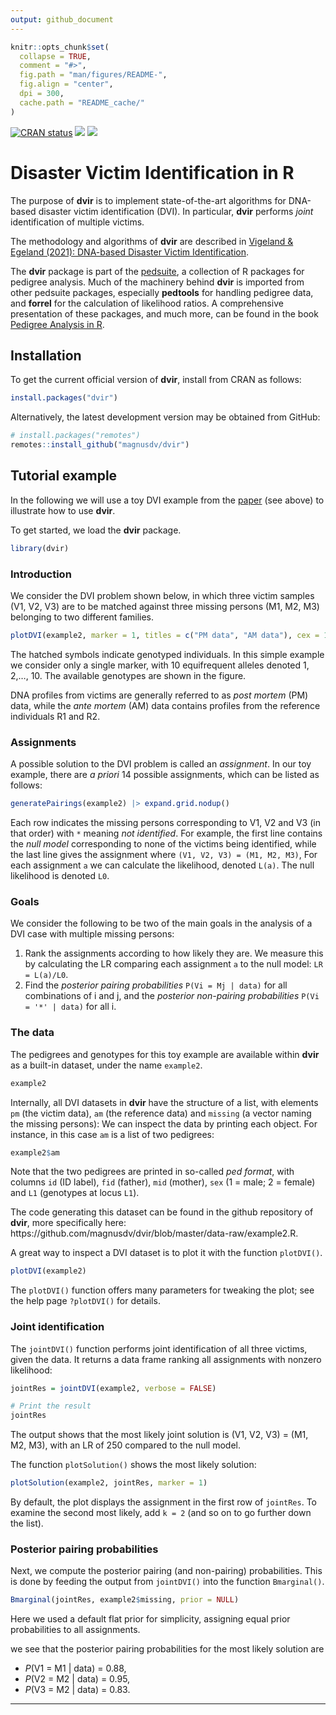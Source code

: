 ```yaml
---
output: github_document
---
```


<!-- README.md is generated from README.Rmd. Please edit that file -->

```r
knitr::opts_chunk$set(
  collapse = TRUE,
  comment = "#>",
  fig.path = "man/figures/README-",
  fig.align = "center",
  dpi = 300,
  cache.path = "README_cache/"
)
```

<!-- badges: start -->
[![CRAN status](https://www.r-pkg.org/badges/version/dvir)](https://CRAN.R-project.org/package=dvir)
[![](https://cranlogs.r-pkg.org/badges/grand-total/dvir?color=yellow)](https://cran.r-project.org/package=dvir)
[![](https://cranlogs.r-pkg.org/badges/last-month/dvir?color=yellow)](https://cran.r-project.org/package=dvir)
<!-- badges: end -->

# Disaster Victim Identification in R

The purpose of **dvir** is to implement state-of-the-art algorithms for DNA-based disaster victim identification (DVI). In particular, **dvir** performs *joint* identification of multiple victims.

The methodology and algorithms of **dvir** are described in [Vigeland & Egeland (2021): DNA-based Disaster Victim Identification](https://www.researchsquare.com/article/rs-296414/v1).

The **dvir** package is part of the [pedsuite](https://magnusdv.github.io/pedsuite/), a collection of R packages for pedigree analysis. Much of the machinery behind **dvir** is imported from other pedsuite packages, especially **pedtools** for handling pedigree data, and **forrel** for the calculation of likelihood ratios. A comprehensive presentation of these packages, and much more, can be found in the book [Pedigree Analysis in R](https://shop.elsevier.com/books/pedigree-analysis-in-r/vigeland/978-0-12-824430-2).

## Installation

To get the current official version of **dvir**, install from CRAN as follows:
```r
install.packages("dvir")
```

Alternatively, the latest development version may be obtained from GitHub:

```r
# install.packages("remotes")
remotes::install_github("magnusdv/dvir")
```

## Tutorial example
In the following we will use a toy DVI example from the [paper](https://www.researchsquare.com/article/rs-296414/v1) (see above) to illustrate how to use **dvir**.

To get started, we load the **dvir** package.
```r
library(dvir)
```

### Introduction
We consider the DVI problem shown below, in which three victim samples (V1, V2, V3) are to be matched against three missing persons (M1, M2, M3) belonging to two different families.

```r
plotDVI(example2, marker = 1, titles = c("PM data", "AM data"), cex = 1.1, frames = FALSE)
```

The hatched symbols indicate genotyped individuals. In this simple example we consider only a single marker, with 10 equifrequent alleles denoted 1, 2,..., 10. The available genotypes are shown in the figure. 

DNA profiles from victims are generally referred to as _post mortem_ (PM) data, while the _ante mortem_ (AM) data contains profiles from the reference individuals R1 and R2.

### Assignments
A possible solution to the DVI problem is called an _assignment_. In our toy example, there are _a priori_ 14 possible assignments, which can be listed as follows:

```r
generatePairings(example2) |> expand.grid.nodup()
```

Each row indicates the missing persons corresponding to V1, V2 and V3 (in that order) with `*` meaning _not identified_. For example, the first line contains the _null model_ corresponding to none of the victims being identified, while the last line gives the assignment where `(V1, V2, V3) = (M1, M2, M3)`, 
For each assignment `a` we can calculate the likelihood, denoted `L(a)`. The null likelihood is denoted `L0`.

### Goals
We consider the following to be two of the main goals in the analysis of a DVI case with multiple missing persons:

1) Rank the assignments according to how likely they are. 
    We measure this by calculating the LR comparing each assignment `a` to the null model: `LR = L(a)/L0`. 
1) Find the *posterior pairing probabilities* `P(Vi = Mj | data)` for all combinations of i and j, 
    and the *posterior non-pairing probabilities* `P(Vi = '*' | data)` for all i. 


### The data

The pedigrees and genotypes for this toy example are available within **dvir** as a built-in dataset, under the name `example2`.

```r
example2
```

Internally, all DVI datasets in **dvir** have the structure of a list, with elements `pm` (the victim data), `am` (the reference data) and `missing` (a vector naming the missing persons):
We can inspect the data by printing each object. For instance, in this case `am` is a list of two pedigrees:
```r
example2$am
```
Note that the two pedigrees are printed in so-called _ped format_, with columns `id` (ID label), `fid` (father), `mid` (mother), `sex` (1 = male; 2 = female) and `L1` (genotypes at locus `L1`).

The code generating this dataset can be found in the github repository of **dvir**, more specifically here: https://github.com/magnusdv/dvir/blob/master/data-raw/example2.R.

A great way to inspect a DVI dataset is to plot it with the function `plotDVI()`.
```r
plotDVI(example2)
```

The `plotDVI()` function offers many parameters for tweaking the plot; see the help page `?plotDVI()` for details.

### Joint identification

The `jointDVI()` function performs joint identification of all three victims, given the data. It returns a data frame ranking all assignments with nonzero likelihood:

```r
jointRes = jointDVI(example2, verbose = FALSE)

# Print the result
jointRes
```

The output shows that the most likely joint solution is (V1, V2, V3) = (M1, M2, M3), with an LR of 250 compared
to the null model. 

The function `plotSolution()` shows the most likely solution:
```r
plotSolution(example2, jointRes, marker = 1)
```

By default, the plot displays the assignment in the first row of `jointRes`. To examine the second most likely, add `k = 2` (and so on to go further down the list).

### Posterior pairing probabilities
Next, we compute the posterior pairing (and non-pairing) probabilities. This is done by feeding the output from `jointDVI()` into the function `Bmarginal()`.

```r
Bmarginal(jointRes, example2$missing, prior = NULL)
```
Here we used a default flat prior for simplicity, assigning equal prior probabilities to all assignments.

we see that the posterior pairing probabilities for the most likely solution are

  * _P_(V1 = M1 | data) = 0.88,
  * _P_(V2 = M2 | data) = 0.95,
  * _P_(V3 = M2 | data) = 0.83.

----
